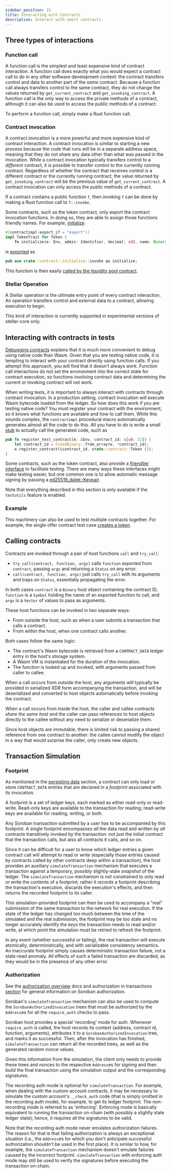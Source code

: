 ```yaml
---
sidebar_position: 15
title: Interacting with Contracts
description: Interact with smart contracts.
---
```


<head>
  <title>Interact with smart contracts.</title>
  <meta charSet="utf-8" />
  <meta property="og:title" content="Interact with smart contracts." />
  <meta
    property="og:description"
    content="Interact with smart contracts with function calls, contract invocation, and blockchain operations."
  />
  <link
    rel="canonical"
    href="https://soroban.stellar.org/docs/fundamentals-and-concepts/interacting-with-contracts"
  />
</head>

## Three types of interactions

### Function call

A function call is the simplest and least expensive kind of contract interaction. A function call does exactly what you would expect a contract call to do in any other software development context: the contract transfers control and data to another part of the _same_ contract. Because a function call always transfers control to the same contract, they do not change the values returned by `get_current_contract` and `get_invoking_contract`. A function call is the only way to access the private methods of a contract, although it can also be used to access the public methods of a contract.

To perform a function call, simply make a Rust function call.

### Contract invocation

A contract invocation is a more powerful and more expensive kind of contract interaction. A contract invocation is similar to starting a new process because the code that runs will be in a separate address space, meaning that they do not share any data other than what was passed in the invocation. While a contract invocation typically transfers control to a _different_ contract, it is possible to transfer control to the currently running contract. Regardless of whether the contract that receives control is a different contract or the currently running contract, the value returned by `get_invoking_contract` will be the previous value of `get_current_contract`. A contract invocation can only access the public methods of a contract.

If a contract contains a public function `f`, then invoking `f` can be done by making a Rust function call to `f::invoke`.

Some contracts, such as the token contract, only export the contract invocation functions. In doing so, they are able to assign those functions friendly names. For example, [initialize](https://github.com/stellar/soroban-token-contract/blob/42380647bb817bf01c739c19286f18be881e0e41/src/contract.rs#L55-L57)

```rust
#[contractimpl(export_if = "export")]
impl TokenTrait for Token {
    fn initialize(e: Env, admin: Identifier, decimal: u32, name: Binary, symbol: Binary) {
```

is [exported](https://github.com/stellar/soroban-token-contract/blob/42380647bb817bf01c739c19286f18be881e0e41/src/lib.rs#L26) as

```rust
pub use crate::contract::initialize::invoke as initialize;
```

This function is then easily [called by the liquidity pool contract](https://github.com/stellar/soroban-examples/blob/4060d3bd5ee7846020b68ee583665a4d4cf4b315/liquidity_pool/src/lib.rs#L164-L171).

### Stellar Operation

A Stellar operation is the ultimate entry point of every contract interaction. An operation transfers control and external data to a contract, allowing execution to begin.

This kind of interaction is currently supported in experimental versions of stellar-core only.

## Interacting with contracts in tests

[Debugging contracts](debugging) explains that it is much more convenient to debug using native code than Wasm. Given that you are testing native code, it is tempting to interact with your contract directly using function calls. If you attempt this approach, you will find that it doesn't always work. Function call interactions do not set the environment into the correct state for contract execution, so functions involving contract data and determining the current or invoking contract will not work.

When writing tests, it is important to always interact with contracts through contract invocation. In a production setting, contract invocation will execute Wasm bytecode loaded from the ledger. So how does this work if you are testing native code? You must register your contract with the environment, so it knows what functions are available and how to call them. While this sounds complex, the `contractimpl` procedural macro automatically generates almost all the code to do this. All you have to do is write a small [stub](https://github.com/stellar/soroban-token-contract/blob/42380647bb817bf01c739c19286f18be881e0e41/src/testutils.rs#L12-L15) to actually call the generated code, such as

```rust
pub fn register_test_contract(e: &Env, contract_id: &[u8; 32]) {
    let contract_id = FixedBinary::from_array(e, *contract_id);
    e.register_contract(&contract_id, crate::contract::Token {});
}
```

Some contracts, such as the token contract, also provide a [friendlier interface](https://github.com/stellar/soroban-token-contract/blob/42380647bb817bf01c739c19286f18be881e0e41/src/testutils.rs#L26-L191) to facilitate testing. There are many ways these interfaces might make testing easier, but one common one is to allow automatic message signing by passing a [ed25519_dalek::Keypair](https://docs.rs/ed25519-dalek/latest/ed25519_dalek/struct.Keypair.html).

Note that everything described in this section is only available if the `testutils` feature is enabled.

### Example

This machinery can also be used to test multiple contracts together. For example, the single offer contract test case [creates a token](https://github.com/stellar/soroban-examples/blob/56fef787395b5aed7cd7b19772cca28e21b3feb5/single_offer/src/test.rs#L22).

## Calling contracts

Contracts are invoked through a pair of host functions `call` and `try_call`:

- `try_call(contract, function, args)` calls `function` exported from `contract`, passing `args` and returning a `Status` on any error.
- `call(contract, function, args)` just calls `try_call` with its arguments and traps on `Status`, essentially propagating the error.

In both cases `contract` is a `Binary` host object containing the contract ID, `function` is a `Symbol` holding the name of an exported function to call, and `args` is a `Vector` of values to pass as arguments.

These host functions can be invoked in two separate ways:

- From outside the host, such as when a user submits a transaction that calls a contract.
- From within the host, when one contract calls another.

Both cases follow the same logic:

- The contract's Wasm bytecode is retrieved from a `CONTRACT_DATA` ledger entry in the host's storage system.
- A Wasm VM is instantiated for the duration of the invocation.
- The function is looked up and invoked, with arguments passed from caller to callee.

When a call occurs from outside the host, any arguments will typically be provided in serialized XDR form accompanying the transaction, and will be deserialized and converted to host objects automatically before invoking the contract.

When a call occurs from inside the host, the caller and callee contracts _share the same host_ and the caller can pass references to host objects directly to the callee without any need to serialize or deserialize them.

Since host objects are immutable, there is limited risk to passing a shared reference from one contract to another: the callee cannot modify the object in a way that would surprise the caller, only create new objects.

## Transaction Simulation

### Footprint

As mentioned in the [persisting data](../fundamentals-and-concepts/persisting-data.mdx) section, a contract can only load or store `CONTRACT_DATA` entries that are declared in a _footprint_ associated with its invocation.

A footprint is a set of ledger keys, each marked as either read-only or read-write. Read-only keys are available to the transaction for reading; read-write keys are available for reading, writing, or both.

Any Soroban transaction submitted by a user has to be accompanied by this footprint. A single footprint encompasses _all_ the data read and written by _all_ contracts transitively invoked by the transaction: not just the initial contract that the transaction calls, but also all contracts it calls, and so on.

Since it can be difficult for a user to know which ledger entries a given contract call will attempt to read or write (especially those entries caused by contracts called by other contracts deep within a transaction), the host provides an auxiliary `simulateTransaction` mechanism that executes a transaction against a temporary, possibly slightly-stale _snapshot_ of the ledger. The `simulateTransaction` mechanism is _not_ constrained to only read or write the contents of a footprint; rather it _records_ a footprint describing the transaction's execution, discards the execution's effects, and then returns the recorded footprint to its caller.

This simulation-provided footprint can then be used to accompany a "real" submission of the same transaction to the network for real execution. If the state of the ledger has changed too much between the time of the simulated and the real submission, the footprint may be too stale and no longer accurately identify the _keys_ the transaction needs to read and/or write, at which point the simulation must be retried to refresh the footprint.

In any event (whether successful or failing), the real transaction will execute atomically, deterministically, and with serializable consistency semantics. An inaccurate footprint simply causes deterministic transaction failure, not a stale-read anomaly. All effects of such a failed transaction are discarded, as they would be in the presence of any other error.

### Authorization

See the [authorization overview](authorization.mdx) docs and authorization in
transactions [section][auth-data] for general information on Soroban
authorization.

[auth-data]: ./invoking-contracts-with-transactions.mdx#authorization-data

Soroban's `simulateTransaction` mechanism can also be used to compute the `SorobanAuthorizedInvocation` trees
that must be authorized by the `Address`es for all the
`require_auth` checks to pass.

Soroban host provides a special 'recording' mode for auth. Whenever
`require_auth` is called, the host records its context (address, contract id,
function, arguments), attributes it to a `SorobanAuthorizedInvocation` tree, and marks
it as successful. Then, after the invocation has finished, `simulateTransaction` can return
all the recorded trees, as well as the generated random nonce values.

Given this information from the simulation, the client only needs to provide these
trees and nonces to the respective `Address`es for signing and then build the
final transaction using the simulation output and the corresponding signatures.

The recording auth mode is optional for `simulateTransaction`. For example, when dealing
with the custom account contracts, it may be necessary to simulate the custom
account's `__check_auth` code (that is simply omitted in the recording auth mode),
for example, to get its ledger footprint. The non-recording mode is referred to
as 'enforcing'. Enforcing mode is basically equivalent to running the
transaction on-chain (with possibly a slightly stale ledger state); hence, it
requires all the signatures to be valid.

Note that the recording auth mode never emulates authorization failures. The
reason for that is that failing authorization is always an exceptional
situation (i.e., the `Address`es for which you don't anticipate successful
authorization shouldn't be used in the first place). It is similar to how, for
example, the `simulateTransaction` mechanism doesn't emulate failures caused by the incorrect
footprint. `simulateTransaction` with enforcing auth mode may still be used to verify the
signatures before executing the transaction on-chain.
